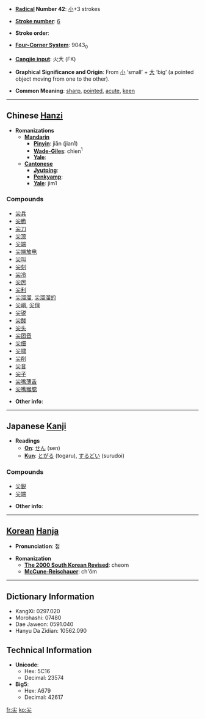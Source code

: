 * '''[[Wiktionary:Chinese radical index| Radical]] Number 42''': [[Wiktionary:Chinese radical index 小|小]]+3 strokes

* '''[[Wiktionary:Chinese total strokes index|Stroke number]]''': [[Wiktionary:Chinese total strokes index 6|6]]

* '''Stroke order''': 

* '''[[Wiktionary:Chinese four corner index|Four-Corner System]]''': 9043<sub>0</sub>

* '''[[Wiktionary:Chinese Cangjie index|Cangjie input]]''': 火大 (FK)

* '''Graphical Significance and Origin''': From [[小]] ‘small’ + [[大]] ‘big’ (a pointed object moving from one to the other).

* '''Common Meaning''': [[sharp]], [[point]]ed, [[acute]], [[keen]]

----

== Chinese [[Hanzi]] ==

* '''Romanizations'''
** '''[[Mandarin]]'''
*** '''[[Pinyin]]''': jiān (jian1)
*** '''[[Wade-Giles]]''': chien<sup>1</sup>
*** '''[[Yale]]''': 
** '''[[Cantonese]]'''
*** '''[[Jyutping]]''':
*** '''[[Penkyamp]]''': 
*** '''[[Yale]]''': jim1

===Compounds===
*[[尖兵]]
*[[尖脆]]
*[[尖刀]]
*[[尖顶]]
*[[尖端]]
*[[尖端放电]]
*[[尖叫]]
*[[尖刻]]
*[[尖冷]]
*[[尖厉]]
*[[尖利]]
*[[尖溜溜]], [[尖溜溜的]]
*[[尖峭]], [[尖俏]]
*[[尖锐]]
*[[尖酸]]
*[[尖头]]
*[[尖团音]]
*[[尖细]]
*[[尖啸]]
*[[尖削]]
*[[尖音]]
*[[尖子]]
*[[尖嘴薄舌]]
*[[尖嘴猴腮]]

* '''Other info''': 

----

== Japanese [[Kanji]] ==

* '''Readings'''
** '''[[On]]''': [[せん]] (sen)
** '''[[Kun]]''': [[とがる]] (togaru), [[するどい]] (surudoi)

===Compounds===
*[[尖鋭]]
*[[尖端]]

* '''Other info''':  

----

== [[Korean]] [[Hanja]] ==

* '''Pronunciation''': 첨

* '''Romanization'''
** '''[[The 2000 South Korean Revised Romanization|The 2000 South Korean Revised]]''': cheom
** '''[[McCune-Reischauer]]''': ch'ŏm

----

== Dictionary Information ==

* KangXi: 0297.020
* Morohashi: 07480
* Dae Jaweon: 0591.040
* Hanyu Da Zidian: 10562.090

== Technical Information ==

* '''Unicode''':
** Hex: 5C16
** Decimal: 23574
* '''Big5''':
** Hex: A679
** Decimal: 42617

[[fr:尖]]
[[ko:尖]]